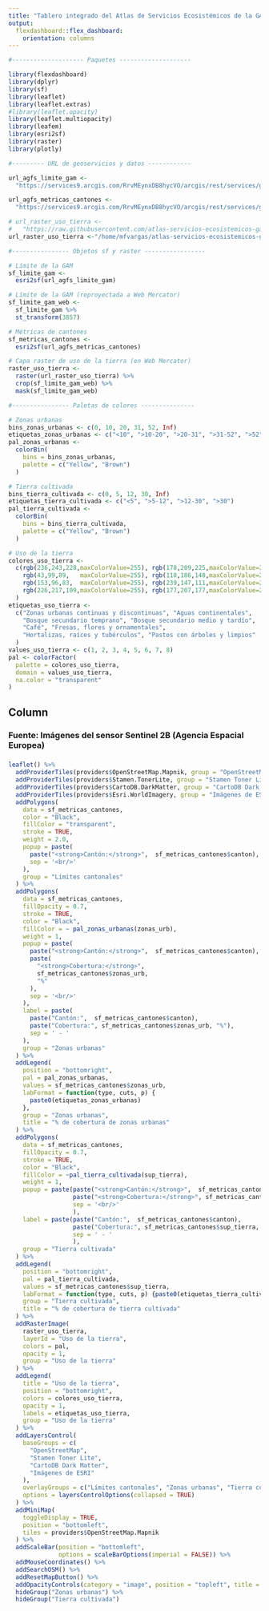 ```yaml
---
title: "Tablero integrado del Atlas de Servicios Ecosistémicos de la GAM"
output: 
  flexdashboard::flex_dashboard:
    orientation: columns
---
```


```r
#-------------------- Paquetes --------------------

library(flexdashboard)
library(dplyr)
library(sf)
library(leaflet)
library(leaflet.extras)
#library(leaflet.opacity)
library(leaflet.multiopacity)
library(leafem)
library(esri2sf)
library(raster)
library(plotly)

#--------- URL de geoservicios y datos ------------

url_agfs_limite_gam <-
  "https://services9.arcgis.com/RrvMEynxDB8hycVO/arcgis/rest/services/gam_limite_gam/FeatureServer/0"

url_agfs_metricas_cantones <-
  "https://services9.arcgis.com/RrvMEynxDB8hycVO/arcgis/rest/services/gam_cantones_gam_metricas_se/FeatureServer/0"

# url_raster_uso_tierra <-
#   "https://raw.githubusercontent.com/atlas-servicios-ecosistemicos-gam/datos-uso-tierra/master/gam/USO_COBERTURA_GAM_WEB.tif"
url_raster_uso_tierra <-"/home/mfvargas/atlas-servicios-ecosistemicos-gam/datos/USO_COBERTURA_GAM_WEB.tif"

#---------------- Objetos sf y raster -----------------

# Límite de la GAM
sf_limite_gam <- 
  esri2sf(url_agfs_limite_gam)

# Límite de la GAM (reproyectada a Web Mercator)
sf_limite_gam_web <- 
  sf_limite_gam %>%
  st_transform(3857)

# Métricas de cantones
sf_metricas_cantones <- 
  esri2sf(url_agfs_metricas_cantones)

# Capa raster de uso de la tierra (en Web Mercator)
raster_uso_tierra <-
  raster(url_raster_uso_tierra) %>%
  crop(sf_limite_gam_web) %>%
  mask(sf_limite_gam_web)

#---------------- Paletas de colores ---------------

# Zonas urbanas
bins_zonas_urbanas <- c(0, 10, 20, 31, 52, Inf)
etiquetas_zonas_urbanas <- c("<10", ">10-20", ">20-31", ">31-52", ">52")
pal_zonas_urbanas <- 
  colorBin(
    bins = bins_zonas_urbanas,
    palette = c("Yellow", "Brown")
  )

# Tierra cultivada
bins_tierra_cultivada <- c(0, 5, 12, 30, Inf)
etiquetas_tierra_cultivada <- c("<5", ">5-12", ">12-30", ">30")
pal_tierra_cultivada <- 
  colorBin(
    bins = bins_tierra_cultivada,
    palette = c("Yellow", "Brown")
  )

# Uso de la tierra
colores_uso_tierra <- 
  c(rgb(236,243,228,maxColorValue=255), rgb(178,209,225,maxColorValue=255), 
    rgb(43,99,89,   maxColorValue=255), rgb(110,186,148,maxColorValue=255),
    rgb(153,96,83,  maxColorValue=255), rgb(239,147,111,maxColorValue=255),
    rgb(226,217,109,maxColorValue=255), rgb(177,207,177,maxColorValue=255)
  )
etiquetas_uso_tierra <- 
  c("Zonas urbanas continuas y discontinuas", "Aguas continentales", 
    "Bosque secundario temprano", "Bosque secundario medio y tardío",
    "Café", "Fresas, flores y ornamentales", 
    "Hortalizas, raíces y tubérculos", "Pastos con árboles y limpios"
  )
values_uso_tierra <- c(1, 2, 3, 4, 5, 6, 7, 8)
pal <- colorFactor(
  palette = colores_uso_tierra, 
  domain = values_uso_tierra,
  na.color = "transparent"
)

```

Column {data-width=500}
-----------------------------------------------------------------------

### **Fuente: Imágenes del sensor Sentinel 2B (Agencia Espacial Europea)** {data-height=10}

### {data-height=990}
```r

leaflet() %>%
  addProviderTiles(providers$OpenStreetMap.Mapnik, group = "OpenStreetMap") %>%
  addProviderTiles(providers$Stamen.TonerLite, group = "Stamen Toner Lite") %>%
  addProviderTiles(providers$CartoDB.DarkMatter, group = "CartoDB Dark Matter") %>%
  addProviderTiles(providers$Esri.WorldImagery, group = "Imágenes de ESRI") %>%
  addPolygons(
    data = sf_metricas_cantones,
    color = "Black",
    fillColor = "transparent",
    stroke = TRUE,
    weight = 2.0,
    popup = paste(
      paste("<strong>Cantón:</strong>",  sf_metricas_cantones$canton),
      sep = '<br/>'
    ),
    group = "Límites cantonales"
  ) %>%
  addPolygons(
    data = sf_metricas_cantones,
    fillOpacity = 0.7,
    stroke = TRUE,
    color = "Black",
    fillColor = ~ pal_zonas_urbanas(zonas_urb),
    weight = 1,
    popup = paste(
      paste("<strong>Cantón:</strong>",  sf_metricas_cantones$canton),
      paste(
        "<strong>Cobertura:</strong>",
        sf_metricas_cantones$zonas_urb,
        "%"
      ),
      sep = '<br/>'
    ),
    label = paste(
      paste("Cantón:",  sf_metricas_cantones$canton),
      paste("Cobertura:", sf_metricas_cantones$zonas_urb, "%"),
      sep = ' - '
    ),
    group = "Zonas urbanas"
  ) %>%
  addLegend(
    position = "bottomright",
    pal = pal_zonas_urbanas,
    values = sf_metricas_cantones$zonas_urb,
    labFormat = function(type, cuts, p) {
      paste0(etiquetas_zonas_urbanas)
    },
    group = "Zonas urbanas",
    title = "% de cobertura de zonas urbanas"
  ) %>%
  addPolygons(
    data = sf_metricas_cantones,
    fillOpacity = 0.7,
    stroke = TRUE,
    color = "Black",
    fillColor = ~pal_tierra_cultivada(sup_tierra),
    weight = 1,
    popup = paste(paste("<strong>Cantón:</strong>",  sf_metricas_cantones$canton), 
                  paste("<strong>Cobertura:</strong>", sf_metricas_cantones$sup_tierra, "%"), 
                  sep = '<br/>'
                  ),
    label = paste(paste("Cantón:",  sf_metricas_cantones$canton), 
                  paste("Cobertura:", sf_metricas_cantones$sup_tierra, "%"), 
                  sep = ' - '
                  ),
    group = "Tierra cultivada"
  ) %>%
  addLegend(
    position = "bottomright",
    pal = pal_tierra_cultivada,
    values = sf_metricas_cantones$sup_tierra,
    labFormat = function(type, cuts, p) {paste0(etiquetas_tierra_cultivada)},
    group = "Tierra cultivada",
    title = "% de cobertura de tierra cultivada"
  ) %>%   
  addRasterImage(
    raster_uso_tierra,
    layerId = "Uso de la tierra",
    colors = pal,
    opacity = 1,
    group = "Uso de la tierra"
  ) %>%
  addLegend(
    title = "Uso de la tierra",
    position = "bottomright",
    colors = colores_uso_tierra,
    opacity = 1,
    labels = etiquetas_uso_tierra,
    group = "Uso de la tierra"
  ) %>%
  addLayersControl(
    baseGroups = c(
      "OpenStreetMap",
      "Stamen Toner Lite",
      "CartoDB Dark Matter",
      "Imágenes de ESRI"
    ),
    overlayGroups = c("Límites cantonales", "Zonas urbanas", "Tierra cultivada",  "Uso de la tierra"),
    options = layersControlOptions(collapsed = TRUE)
  ) %>%
  addMiniMap(
    toggleDisplay = TRUE,
    position = "bottomleft",
    tiles = providers$OpenStreetMap.Mapnik
  ) %>%
  addScaleBar(position = "bottomleft",
              options = scaleBarOptions(imperial = FALSE)) %>%
  addMouseCoordinates() %>%
  addSearchOSM() %>%
  addResetMapButton() %>%
  addOpacityControls(category = "image", position = "topleft", title = "Transparencia") %>%
  hideGroup("Zonas urbanas") %>%
  hideGroup("Tierra cultivada")
```


